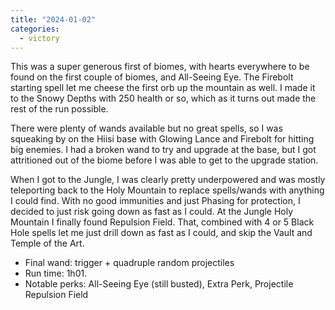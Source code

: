 ```yaml
---
title: "2024-01-02"
categories:
  - victory
---
```



This was a super generous first of biomes, with hearts everywhere to be found on the first couple of biomes, and All-Seeing Eye.
The Firebolt starting spell let me cheese the first orb up the mountain as well. I made it to the Snowy Depths with 250 health or so, which as it turns out made the rest of the run possible.

There were plenty of wands available but no great spells, so I was squeaking by on the Hiisi base with Glowing Lance and Firebolt for hitting big enemies. 
I had a broken wand to try and upgrade at the base, but I got attritioned out of the biome before I was able to get to the upgrade station.

When I got to the Jungle, I was clearly pretty underpowered and was mostly teleporting back to the Holy Mountain to replace spells/wands with anything I could find.
With no good immunities and just Phasing for protection, I decided to just risk going
down as fast as I could. 
At the Jungle Holy Mountain I finally found Repulsion Field. 
That, combined with 4 or 5 Black Hole spells let me just drill down as fast as I could, and skip the Vault and Temple of the Art.

- Final wand: trigger + quadruple random projectiles
- Run time: 1h01.
- Notable perks: All-Seeing Eye (still busted), Extra Perk, Projectile Repulsion Field